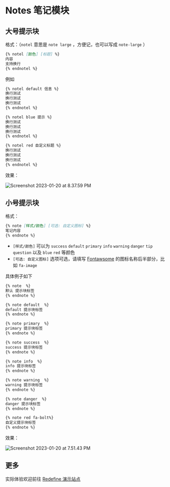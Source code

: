 # Notes 笔记模块



## 大号提示块

格式：（`notel` 意思是 `note large` ，方便记，也可以写成 `note-large` ）

```markdown
{% notel [颜色] [标题] %}
内容
支持换行
{% endnotel %}
```

例如

```markdown
{% notel default 信息 %}
换行测试
换行测试
换行测试
{% endnotel %}

{% notel blue 提示 %}
换行测试
换行测试
换行测试
{% endnotel %}

{% notel red 自定义标题 %}
换行测试
换行测试
换行测试
{% endnotel %}
```

效果：

![Screenshot 2023-01-20 at 8.37.59 PM](https://evan.beee.top/img/2023/01/20/c1395f65bfa84fe07886245c92d18f49.png)



## 小号提示块

格式：

```markdown
{% note [样式/颜色] [可选: 自定义图标] %}
笔记内容
{% endnote %}
```

- `[样式/颜色]` 可以为 `success` `default` `primary` `info` `warning` `danger` `tip` `question` 以及 `blue` `red` 等颜色
- `[可选: 自定义图标]` 选项可选，请填写 [Fontawsome](https://fontawesome.com/search) 的图标名称后半部分，比如 `fa-image` 

具体例子如下

```html
{% note  %}
默认 提示块标签
{% endnote %}

{% note default  %}
default 提示块标签
{% endnote %}

{% note primary  %}
primary 提示块标签
{% endnote %}

{% note success  %}
success 提示块标签
{% endnote %}

{% note info  %}
info 提示块标签
{% endnote %}

{% note warning  %}
warning 提示块标签
{% endnote %}

{% note danger  %}
danger 提示块标签
{% endnote %}

{% note red fa-bolt%}
自定义提示块标签
{% endnote %}
```

效果：



![Screenshot 2023-01-20 at 7.51.43 PM](https://evan.beee.top/img/2023/01/20/d97817b2d310e0f13852afa05cc222fd.png)

## 更多

实际体验欢迎前往 [Redefine 演示站点](https://redefine.ohevan.com/2022/10/02/theme-demo/)
